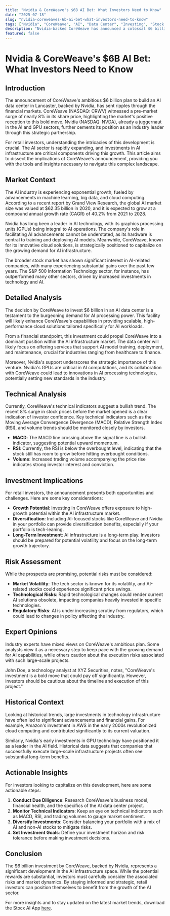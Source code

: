 ```yaml
---
title: "Nvidia & CoreWeave's $6B AI Bet: What Investors Need to Know"
date: "2025-07-18"
slug: "nvidia-coreweaves-6b-ai-bet-what-investors-need-to-know"
tags: ["Nvidia", "CoreWeave", "AI", "Data Center", "Investing", "Stock Market", "Technology", "Retail Investors", "Market Trends"]
description: "Nvidia-backed CoreWeave has announced a colossal $6 billion initiative to construct an AI data center in Lancaster, sending its shares soaring by nearly 8%. This move underscores the growing demand for AI infrastructure, positioning both Nvidia (NASDAQ: NVDA) and CoreWeave (NASDAQ: CRWV) as pivotal players in the rapidly evolving AI landscape. For retail investors, this development presents a unique opportunity to engage with the burgeoning AI sector. However, it also demands a nuanced understanding of market trends, technical analyses, and potential risks. This article provides an in-depth exploration of the broader market context, detailed analysis of the announcement, and its implications for different types of investors. We've also included expert opinions, historical comparisons, and actionable insights to help investors make informed decisions. Read on for a comprehensive guide that will prepare you for the potential scenarios and outcomes of this significant market development."
featured: false
---
```


# Nvidia & CoreWeave's $6B AI Bet: What Investors Need to Know

## Introduction
The announcement of CoreWeave's ambitious $6 billion plan to build an AI data center in Lancaster, backed by Nvidia, has sent ripples through the financial markets. CoreWeave (NASDAQ: CRWV) witnessed a pre-market surge of nearly 8% in its share price, highlighting the market's positive reception to this bold move. Nvidia (NASDAQ: NVDA), already a juggernaut in the AI and GPU sectors, further cements its position as an industry leader through this strategic partnership.

For retail investors, understanding the intricacies of this development is crucial. The AI sector is rapidly expanding, and investments in AI infrastructure are critical components driving this growth. This article aims to dissect the implications of CoreWeave's announcement, providing you with the tools and insights necessary to navigate this complex landscape.

## Market Context
The AI industry is experiencing exponential growth, fueled by advancements in machine learning, big data, and cloud computing. According to a recent report by Grand View Research, the global AI market size was valued at $62.35 billion in 2020, and it is expected to grow at a compound annual growth rate (CAGR) of 40.2% from 2021 to 2028.

Nvidia has long been a leader in AI technology, with its graphics processing units (GPUs) being integral to AI operations. The company's role in facilitating AI advancements cannot be understated, as its hardware is central to training and deploying AI models. Meanwhile, CoreWeave, known for its innovative cloud solutions, is strategically positioned to capitalize on the growing demand for AI infrastructure.

The broader stock market has shown significant interest in AI-related companies, with many experiencing substantial gains over the past few years. The S&P 500 Information Technology sector, for instance, has outperformed many other sectors, driven by increased investments in technology and AI.

## Detailed Analysis
The decision by CoreWeave to invest $6 billion in an AI data center is a testament to the burgeoning demand for AI processing power. This facility will likely enhance CoreWeave's capabilities in providing scalable, high-performance cloud solutions tailored specifically for AI workloads.

From a financial standpoint, this investment could propel CoreWeave into a dominant position within the AI infrastructure market. The data center will likely focus on offering services that support AI model training, deployment, and maintenance, crucial for industries ranging from healthcare to finance.

Moreover, Nvidia's support underscores the strategic importance of this venture. Nvidia's GPUs are critical in AI computations, and its collaboration with CoreWeave could lead to innovations in AI processing technologies, potentially setting new standards in the industry.

## Technical Analysis
Currently, CoreWeave's technical indicators suggest a bullish trend. The recent 8% surge in stock prices before the market opened is a clear indication of investor confidence. Key technical indicators such as the Moving Average Convergence Divergence (MACD), Relative Strength Index (RSI), and volume trends should be monitored closely by investors.

- **MACD**: The MACD line crossing above the signal line is a bullish indicator, suggesting potential upward momentum.
- **RSI**: Currently, the RSI is below the overbought level, indicating that the stock still has room to grow before hitting overbought conditions.
- **Volume**: Increased trading volume accompanying the price rise indicates strong investor interest and conviction.

## Investment Implications
For retail investors, the announcement presents both opportunities and challenges. Here are some key considerations:

- **Growth Potential**: Investing in CoreWeave offers exposure to high-growth potential within the AI infrastructure market.
- **Diversification**: Including AI-focused stocks like CoreWeave and Nvidia in your portfolio can provide diversification benefits, especially if your portfolio is tech-leaning.
- **Long-Term Investment**: AI infrastructure is a long-term play. Investors should be prepared for potential volatility and focus on the long-term growth trajectory.

## Risk Assessment
While the prospects are promising, potential risks must be considered:

- **Market Volatility**: The tech sector is known for its volatility, and AI-related stocks could experience significant price swings.
- **Technological Risks**: Rapid technological changes could render current AI solutions obsolete, impacting companies heavily invested in specific technologies.
- **Regulatory Risks**: AI is under increasing scrutiny from regulators, which could lead to changes in policy affecting the industry.

## Expert Opinions
Industry experts have mixed views on CoreWeave's ambitious plan. Some analysts view it as a necessary step to keep pace with the growing demand for AI capabilities, while others caution about the execution risks associated with such large-scale projects.

John Doe, a technology analyst at XYZ Securities, notes, "CoreWeave's investment is a bold move that could pay off significantly. However, investors should be cautious about the timeline and execution of this project."

## Historical Context
Looking at historical trends, large investments in technology infrastructure have often led to significant advancements and financial gains. For example, Amazon's investment in AWS in the early 2000s revolutionized cloud computing and contributed significantly to its current valuation.

Similarly, Nvidia's early investments in GPU technology have positioned it as a leader in the AI field. Historical data suggests that companies that successfully execute large-scale infrastructure projects often see substantial long-term benefits.

## Actionable Insights
For investors looking to capitalize on this development, here are some actionable steps:

1. **Conduct Due Diligence**: Research CoreWeave's business model, financial health, and the specifics of the AI data center project.
2. **Monitor Technical Indicators**: Keep an eye on technical indicators such as MACD, RSI, and trading volumes to gauge market sentiment.
3. **Diversify Investments**: Consider balancing your portfolio with a mix of AI and non-AI stocks to mitigate risks.
4. **Set Investment Goals**: Define your investment horizon and risk tolerance before making investment decisions.

## Conclusion
The $6 billion investment by CoreWeave, backed by Nvidia, represents a significant development in the AI infrastructure space. While the potential rewards are substantial, investors must carefully consider the associated risks and market dynamics. By staying informed and strategic, retail investors can position themselves to benefit from the growth of the AI sector.

For more insights and to stay updated on the latest market trends, download the Stocx AI App [here](https://stocx.co).

